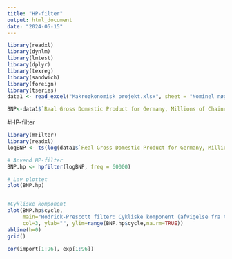 ```yaml
---
title: "HP-filter"
output: html_document
date: "2024-05-15"
---
```


```r
library(readxl)
library(dynlm)
library(lmtest)
library(dplyr)
library(texreg)
library(sandwich)
library(foreign)
library(tseries)
data1 <- read_excel("Makroøkonomisk projekt.xlsx", sheet = "Nominel nøgletal")
```

```r
BNP<-data1$`Real Gross Domestic Product for Germany, Millions of Chained 2010 Euros, Quarterly, Seasonally Adjusted`
```

#HP-filter
```r
library(mFilter)
library(readxl)
logBNP <- ts(log(data1$`Real Gross Domestic Product for Germany, Millions of Chained 2010 Euros, Quarterly, Seasonally Adjusted`), start = 2000, freq = 4)

# Anvend HP-filter
BNP.hp <- hpfilter(logBNP, freq = 60000)

# Lav plottet
plot(BNP.hp)


#Cykliske komponent
plot(BNP.hp$cycle,
     main="Hodrick-Prescott filter: Cykliske komponent (afvigelse fra trendlinje)",
     col=3, ylab="", ylim=range(BNP.hp$cycle,na.rm=TRUE))
abline(h=0)
grid()
```
```r
cor(import[1:96], exp[1:96])
```

